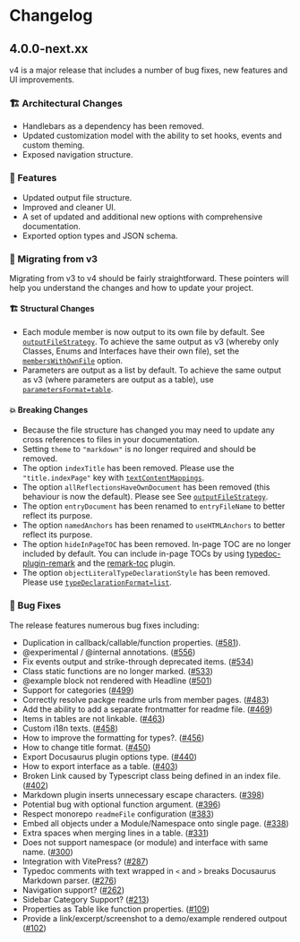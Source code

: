 
# Changelog

## 4.0.0-next.xx

<Callout> v4 is a major release that includes a number of bug fixes, new features and UI improvements.</Callout>

### 🏗 Architectural Changes

- Handlebars as a dependency has been removed.
- Updated customization model with the ability to set hooks, events and custom theming.
- Exposed navigation structure.

### 🌟 Features

- Updated output file structure.
- Improved and cleaner UI.
- A set of updated and additional new options with comprehensive documentation.
- Exported option types and JSON schema.

### 🚀 Migrating from v3

Migrating from v3 to v4 should be fairly straightforward. These pointers will help you understand the changes and how to update your project.

#### 🏗️ Structural Changes

- Each module member is now output to its own file by default. See [`outputFileStrategy`](/docs/options#outputfilestrategy). To achieve the same output as v3 (whereby only Classes, Enums and Interfaces have their own file), set the [`membersWithOwnFile`](/docs/options#memberswithownfile) option.
- Parameters are output as a list by default. To achieve the same output as v3 (where parameters are output as a table), use [`parametersFormat=table`](/docs/options#parametersformat).

#### 💥 Breaking Changes

- Because the file structure has changed you may need to update any cross references to files in your documentation.
- Setting `theme` to `"markdown"` is no longer required and should be removed.
- The option `indexTitle` has been removed. Please use the `"title.indexPage"` key with [`textContentMappings`](/docs/options#textcontentmappings).
- The option `allReflectionsHaveOwnDocument` has been removed (this behaviour is now the default). Please see See [`outputFileStrategy`](/docs/options#outputfilestrategy).
- The option `entryDocument` has been renamed to `entryFileName` to better reflect its purpose.
- The option `namedAnchors` has been renamed to `useHTMLAnchors` to better reflect its purpose.
- The option `hideInPageTOC` has been removed. In-page TOC are no longer included by default. You can include in-page TOCs by using [typedoc-plugin-remark](/plugins/remark) and the [remark-toc](plugins/remark/suggested-plugins#remark-toc) plugin.
- The option `objectLiteralTypeDeclarationStyle` has been removed. Please use [`typeDeclarationFormat=list`](/docs/options#typedeclarationformat).

### 🐛 Bug Fixes

The release features numerous bug fixes including:

- Duplication in callback/callable/function properties. ([#581](https://github.com/tgreyuk/typedoc-plugin-markdown/issues/581)).
- @experimental / @internal annotations. ([#556](https://github.com/tgreyuk/typedoc-plugin-markdown/issues/556))
- Fix events output and strike-through deprecated items. ([#534](https://github.com/tgreyuk/typedoc-plugin-markdown/issues/534))
- Class static functions are no longer marked. ([#533](https://github.com/tgreyuk/typedoc-plugin-markdown/issues/533))
- @example block not rendered with Headline ([#501](https://github.com/tgreyuk/typedoc-plugin-markdown/issues/501))
- Support for categories ([#499](https://github.com/tgreyuk/typedoc-plugin-markdown/issues/499))
- Correctly resolve packge readme urls from member pages. ([#483](https://github.com/tgreyuk/typedoc-plugin-markdown/issues/483))
- Add the ability to add a separate frontmatter for readme file. ([#469](https://github.com/tgreyuk/typedoc-plugin-markdown/issues/469))
- Items in tables are not linkable. ([#463](https://github.com/tgreyuk/typedoc-plugin-markdown/issues/463))
- Custom i18n texts. ([#458](https://github.com/tgreyuk/typedoc-plugin-markdown/issues/458))
- How to improve the formatting for types?. ([#456](https://github.com/tgreyuk/typedoc-plugin-markdown/issues/456))
- How to change title format. ([#450](https://github.com/tgreyuk/typedoc-plugin-markdown/issues/450))
- Export Docusaurus plugin options type. ([#440](https://github.com/tgreyuk/typedoc-plugin-markdown/issues/440))
- How to export interface as a table. ([#403](https://github.com/tgreyuk/typedoc-plugin-markdown/issues/403))
- Broken Link caused by Typescript class being defined in an index file. ([#402](https://github.com/tgreyuk/typedoc-plugin-markdown/issues/403))
- Markdown plugin inserts unnecessary escape characters. ([#398](https://github.com/tgreyuk/typedoc-plugin-markdown/issues/398))
- Potential bug with optional function argument. ([#396](https://github.com/tgreyuk/typedoc-plugin-markdown/issues/396))
- Respect monorepo `readmeFile` configuration ([#383](https://github.com/tgreyuk/typedoc-plugin-markdown/issues/383))
- Embed all objects under a Module/Namespace onto single page. ([#338](https://github.com/tgreyuk/typedoc-plugin-markdown/issues/338))
- Extra spaces when merging lines in a table. ([#331](https://github.com/tgreyuk/typedoc-plugin-markdown/issues/331))
- Does not support namespace (or module) and interface with same name. ([#300](https://github.com/tgreyuk/typedoc-plugin-markdown/issues/300))
- Integration with VitePress? ([#287](https://github.com/tgreyuk/typedoc-plugin-markdown/issues/287))
- Typedoc comments with text wrapped in `<` and `>` breaks Docusaurus Markdown parser. ([#276](https://github.com/tgreyuk/typedoc-plugin-markdown/issues/276))
- Navigation support? ([#262](https://github.com/tgreyuk/typedoc-plugin-markdown/issues/262))
- Sidebar Category Support? ([#213](https://github.com/tgreyuk/typedoc-plugin-markdown/issues/213))
- Properties as Table like function properties. ([#109](https://github.com/tgreyuk/typedoc-plugin-markdown/issues/109))
- Provide a link/excerpt/screenshot to a demo/example rendered outpout ([#102](https://github.com/tgreyuk/typedoc-plugin-markdown/issues/102))


